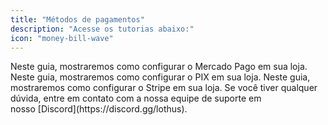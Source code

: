 ```yaml
---
title: "Métodos de pagamentos"
description: "Acesse os tutorias abaixo:"
icon: "money-bill-wave"
---
```


<CardGroup cols="1">
  <Card title="Mercado Pago" icon="pix" horizontal href="https://mintlify.com/docs/quickstart">
    Neste guia, mostraremos como configurar o Mercado Pago em sua loja.
  </Card>
</CardGroup>

<CardGroup cols="1">
  <Card title="PIX" icon="money-bill-wave" horizontal href="https://mintlify.com/docs/quickstart">
    Neste guia, mostraremos como configurar o PIX em sua loja.
  </Card>
</CardGroup>

<CardGroup cols="1">
  <Card title="Stripe" icon="money-bill-wave" horizontal href="https://mintlify.com/docs/quickstart">
    Neste guia, mostraremos como configurar o Stripe em sua loja.
  </Card>
</CardGroup>

<Info>
  Se você tiver qualquer dúvida, entre em contato com a nossa equipe de suporte em nosso [Discord](https://discord.gg/lothus).
</Info>